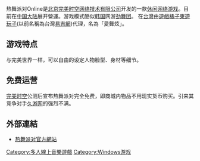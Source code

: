 {{Infobox VG
|width= 
|title= 热舞派对
|original_title= 
|image= 
|caption= 
|developer= [[北京完美时空网络技术有限公司|北京完美时空网络技术有限公司]]
|publisher= [[北京完美时空网络技术有限公司|北京完美时空网络技术有限公司]]
|distributor= 
|designer= 
|series= 
|engine= 
|version= 
|released=
|genre= 休闲类网络游戏
|modes= [[网络游戏|网络游戏]]
|ratings= 
|platforms= [[Windows|Windows]]
|media= 
|requirements= 
|input= 
}}

热舞派对Online是[[北京完美时空网络技术有限公司|北京完美时空网络技术有限公司]]开发的一款[[休闲|休闲]][[网络游戏|网络游戏]]。目前在[[中国大陆|中国大陆]]展开營運。游戏模式酷似[[韩国|韩国]]网游[[劲舞团|劲舞团]]。
在[[台灣|台灣]]由[[遊戲橘子|遊戲橘子]][[東遊玩子|東遊玩子]](以前名稱為台灣[[易吉網|易吉網]])代理，名為「愛舞炫」。

==游戏特点==
与完美世界一样，可以自由的设定人物脸型、身材等细节。

==免费运营==
[[完美时空|完美时空]]公测后宣布热舞派对完全免费，即商城内物品不用现实货币购买。引来其竞争对手[[久游网|久游网]]的强烈不满。
==外部連結==
*[http://rewu.wanmei.com/ 热舞派对官方網站] {{Wayback|url=http://rewu.wanmei.com/ |date=20080508001836 }}

{{完美时空}}
{{Videogame-stub}}

[[Category:多人線上音樂遊戲|Category:多人線上音樂遊戲]]
[[Category:Windows游戏|Category:Windows游戏]]